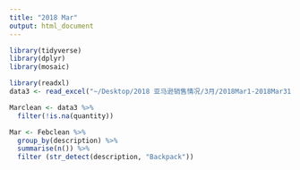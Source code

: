 ```yaml
---
title: "2018 Mar"
output: html_document
---
```



```r
library(tidyverse)
library(dplyr)
library(mosaic)
```

```r
library(readxl)
data3 <- read_excel("~/Desktop/2018 亚马逊销售情况/3月/2018Mar1-2018Mar31CTR.xlsx")
```

```r
Marclean <- data3 %>%
  filter(!is.na(quantity))

Mar <- Febclean %>%
  group_by(description) %>%
  summarise(n()) %>%
  filter (str_detect(description, "Backpack"))
```
